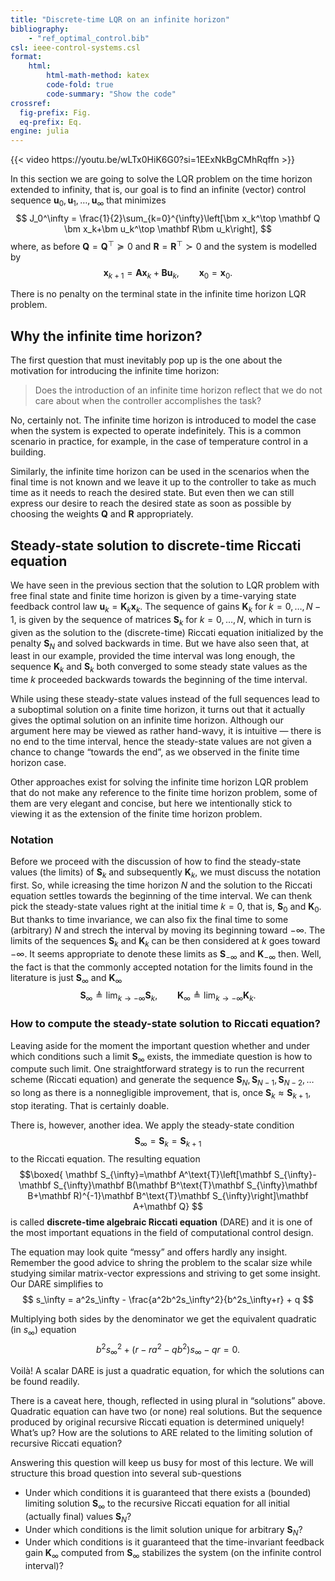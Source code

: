 ```yaml
---
title: "Discrete-time LQR on an infinite horizon"
bibliography: 
    - "ref_optimal_control.bib"
csl: ieee-control-systems.csl
format:
    html:
        html-math-method: katex
        code-fold: true
        code-summary: "Show the code"
crossref:
  fig-prefix: Fig. 
  eq-prefix: Eq.
engine: julia
---
```


{{< video https://youtu.be/wLTx0HiK6G0?si=1EExNkBgCMhRqffn >}}

In this section we are going to solve the LQR problem on the time horizon extended to infinity, that is, our goal is to find an infinite (vector) control sequence $\bm u_0, \bm u_{1},\ldots, \bm u_{\infty}$ that minimizes
$$
 J_0^\infty = \frac{1}{2}\sum_{k=0}^{\infty}\left[\bm x_k^\top \mathbf Q \bm x_k+\bm u_k^\top \mathbf R\bm u_k\right],
$$
where, as before $\mathbf Q = \mathbf Q^\top \succeq 0$ and $\mathbf R = \mathbf R^\top \succ 0$ and the system is modelled by
$$
\bm x_{k+1} = \mathbf A \bm x_{k} + \mathbf B \bm u_k, \qquad \bm x_0 = \mathbf x_0.
$$

::: {.callout-important}
There is no penalty on the terminal state in the infinite time horizon LQR problem.
:::

## Why the infinite time horizon?

The first question that must inevitably pop up is the one about the motivation for introducing the infinite time horizon: 

> Does the introduction of an infinite time horizon reflect that we do not care about when the controller accomplishes the task?

No, certainly not. The infinite time horizon is introduced to model the case when the system is expected to operate indefinitely. This is a common scenario in practice, for example, in the case of temperature control in a building. 

Similarly, the infinite time horizon can be used in the scenarios when the final time is not known and we leave it up to the controller to take as much time as it needs to reach the desired state. But even then we can still express our desire to reach the desired state as soon as possible by choosing the weights $\mathbf Q$ and $\mathbf R$ appropriately.

## Steady-state solution to discrete-time Riccati equation

We have seen in the previous section that the solution to LQR problem with free final state and finite time horizon is given by a time-varying state feedback control law $\bm u_k = \mathbf K_k \bm x_k$. The sequence of gains $\mathbf K_k$ for $k=0,\ldots, N-1,$ is given by the sequence of matrices $\mathbf S_k$ for $k=0,\ldots, N$, which in turn is given as the solution to the (discrete-time) Riccati equation initialized by the penalty $\mathbf S_N$ and solved backwards in time. But we have also seen that, at least in our example, provided the time interval was long enough, the sequence $\mathbf K_k$ and $\mathbf S_k$ both converged to some steady state values as the time $k$ proceeded backwards towards the beginning of the time interval.

While using these steady-state values instead of the full sequences lead to a suboptimal solution on a finite time horizon, it turns out that it actually gives the optimal solution on an infinite time horizon. Although our argument here may be viewed as rather hand-wavy, it is intuitive — there is no end to the time interval, hence the steady-state values are not given a chance to change "towards the end", as we observed in the finite time horizon case. 

::: {.callout-note}
Other approaches exist for solving the infinite time horizon LQR problem that do not make any reference to the finite time horizon problem, some of them are very elegant and concise, but here we intentionally stick to viewing it as the extension of the finite time horizon problem.
:::

### Notation

Before we proceed with the discussion of how to find the steady-state values (the limits) of $\mathbf S_k$ and subsequently $\mathbf K_k$, we must discuss the notation first. So, while icreasing the time horizon $N$ and the solution to the Riccati equation settles towards the beginning of the time interval. We can thenk pick the steady-state values right at the initial time $k=0$, that is, $\mathbf S_0$ and $\mathbf K_0$. But thanks to time invariance, we can also fix the final time to some (arbitrary) $N$ and strech the interval by moving its beginning toward $-\infty$. The limits of the sequences $\mathbf S_k$ and $\mathbf K_k$ can be then considered at $k$ goes toward $-\infty$. It seems appropriate to denote these limits as $\mathbf S_{-\infty}$ and $\mathbf K_{-\infty}$ then. Well, the fact is that the commonly accepted notation for the limits found in the literature is just $\mathbf S_\infty$ and $\mathbf K_\infty$
$$ 
\mathbf S_\infty \triangleq \lim_{k\rightarrow -\infty} \mathbf S_k, \qquad \mathbf K_\infty \triangleq \lim_{k\rightarrow -\infty} \mathbf K_k. 
$$

### How to compute the steady-state solution to Riccati equation?

Leaving aside for the moment the important question whether and under which conditions such a limit $\mathbf S_\infty$ exists, the immediate question is how to compute such limit. One straightforward strategy is to run the recurrent scheme (Riccati equation) and generate the sequence $\mathbf S_{N}, \mathbf S_{N-1}, \mathbf S_{N-2}, \ldots$ so long as there is a nonnegligible improvement, that is, once $\mathbf S_{k}\approx\mathbf S_{k+1}$, stop iterating. That is certainly doable.   

There is, however, another idea. We apply the steady-state condition
$$
 \mathbf S_{\infty} = \mathbf S_k=\mathbf S_{k+1}
$$
to the Riccati equation. The resulting equation
$$\boxed{
\mathbf S_{\infty}=\mathbf A^\text{T}\left[\mathbf S_{\infty}-\mathbf S_{\infty}\mathbf B(\mathbf B^\text{T}\mathbf S_{\infty}\mathbf B+\mathbf R)^{-1}\mathbf B^\text{T}\mathbf S_{\infty}\right]\mathbf A+\mathbf Q}
$$
is called **discrete-time algebraic Riccati equation** (DARE) and it is one of the most important equations in the field of computational control design. 

The equation may look quite "messy" and offers hardly any insight. Remember the good advice to shring the problem to the scalar size while studying similar matrix-vector expressions and striving to get some insight. Our DARE simplifies to
$$
s_\infty = a^2s_\infty - \frac{a^2b^2s_\infty^2}{b^2s_\infty+r} + q
$$

Multiplying both sides by the denominator we get the equivalent quadratic (in $s_\infty$) equation
$$
 b^2s_\infty^2 + (r - ra^2 - qb^2)s_\infty - qr = 0.
$$

Voilà! A scalar DARE is just a quadratic equation, for which the solutions can be found readily. 

There is a caveat here, though, reflected in using plural in "solutions" above. Quadratic equation can have two (or none) real solutions. But the sequence produced by original recursive Riccati equation is determined uniquely! What's up? How are the solutions to ARE related to the limiting solution of recursive Riccati equation?  

Answering this question will keep us busy for most of this lecture. We will structure this broad question into several sub-questions

- Under which conditions it is guaranteed that there exists a (bounded) limiting solution $\mathbf S_\infty$ to the recursive Riccati equation for all initial (actually final) values $\mathbf S_N$?
- Under which conditions is the limit solution unique for arbitrary $\mathbf S_N$?
- Under which conditions is it guaranteed that the time-invariant feedback gain $\mathbf K_\infty$ computed from $\mathbf S_\infty$ stabilizes the system (on the infinite control interval)? 